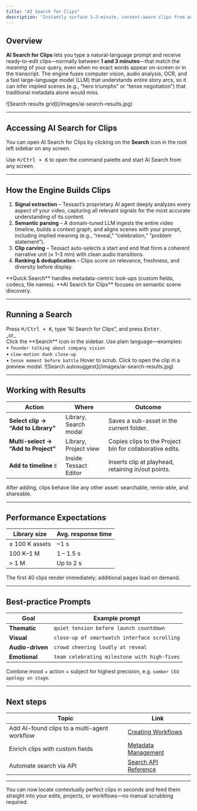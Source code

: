 ```yaml
---
title: "AI Search for Clips"
description: "Instantly surface 1–3-minute, context-aware clips from any video using Tessact’s multimodal, LLM-powered search."
---
```


## Overview

**AI Search for Clips** lets you type a natural-language prompt and receive ready-to-edit clips—normally between **1 and 3 minutes**—that match the *meaning* of your query, even when no exact words appear on-screen or in the transcript. The engine fuses computer vision, audio analysis, OCR, and a fast large-language model (LLM) that understands entire story arcs, so it can infer implied scenes (e.g., “hero triumphs” or “tense negotiation”) that traditional metadata alone would miss.

<Frame caption="Results: semantically matching clips with scrub previews">
![Search results grid](/images/ai-search-results.jpg)
</Frame>

---

## Accessing AI Search for Clips

You can open AI Search for Clips by clicking on the **Search** icon in the root left sidebar on any screen.

<Tip>
Use <kbd>⌘/Ctrl + K</kbd> to open the command palette and start AI Search from any screen.
</Tip>

---

## How the Engine Builds Clips

1. **Signal extraction** – Tessact’s proprietary AI agent deeply analyzes every aspect of your video, capturing all relevant signals for the most accurate understanding of its content.  
2. **Semantic parsing** – A domain-tuned LLM ingests the entire video timeline, builds a context graph, and aligns scenes with your prompt, including implied meaning (e.g., “reveal,” “celebration,” “problem statement”).  
3. **Clip carving** – Tessact auto-selects a start and end that form a coherent narrative unit (≈ 1–3 min) with clean audio transitions.  
4. **Ranking & deduplication** – Clips score on relevance, freshness, and diversity before display.

<Info>
**Quick Search** handles metadata-centric look-ups (custom fields, codecs, file names). **AI Search for Clips** focuses on semantic scene discovery.
</Info>

---

## Running a Search

<Steps>
<Step title="Launch AI Search">
  Press <kbd>⌘/Ctrl + K</kbd>, type “AI Search for Clips”, and press <kbd>Enter</kbd>.<br/>
  _or_<br/>
  Click the **Search** icon in the sidebar.
</Step>

<Step title="Enter your prompt">
  Use plain language—examples:<br/>
  • <code>founder talking about company vision</code><br/>
  • <code>slow-motion dunk close-up</code><br/>
  • <code>tense moment before battle</code>
</Step>

<Step title="Review results">
  Hover to scrub. Click to open the clip in a preview modal.
</Step>
</Steps>

<Frame caption="Search bar with autosuggestions from previous prompts">
![Search autosuggest](/images/ai-search-results.jpg)
</Frame>

---

## Working with Results

| Action | Where | Outcome |
|--------|-------|---------|
| **Select clip → “Add to Library”** | Library, Search modal | Saves a sub-asset in the current folder. |
| **Multi-select → “Add to Project”** | Library, Project view | Copies clips to the Project bin for collaborative edits. |
| **Add to timeline** `E` | Inside Tessact Editor | Inserts clip at playhead, retaining in/out points. |

After adding, clips behave like any other asset: searchable, remix-able, and shareable.

---

## Performance Expectations

| Library size | Avg. response time |
|--------------|-------------------|
| ≤ 100 K assets | ~1 s |
| 100 K–1 M | 1 – 1.5 s |
| > 1 M | Up to 2 s |

The first 40 clips render immediately; additional pages load on demand.

---

## Best-practice Prompts

| Goal | Example prompt |
|------|---------------|
| **Thematic** | <code>quiet tension before launch countdown</code> |
| **Visual** | <code>close-up of smartwatch interface scrolling</code> |
| **Audio-driven** | <code>crowd cheering loudly at reveal</code> |
| **Emotional** | <code>team celebrating milestone with high-fives</code> |

<Tip>
Combine mood + action + subject for highest precision, e.g. <code>somber CEO apology on stage</code>.
</Tip>

---

## Next steps

| Topic | Link |
|-------|------|
| Add AI-found clips to a multi-agent workflow | [Creating Workflows](/workflows/creating-workflows) |
| Enrich clips with custom fields | [Metadata Management](/metadata/working-with-metadata) |
| Automate search via API | [Search API Reference](/api/search) |

---

<Check>
You can now locate contextually perfect clips in seconds and feed them straight into your edits, projects, or workflows—no manual scrubbing required.
</Check>